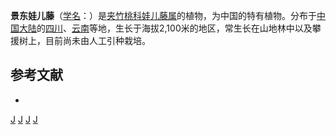 {{Speciesbox 
| taxon = Tylophora chingtungensis
| authority = [[蒋英_(植物学家)|Tsiang]] et [[李秉滔|P. T. Li]]
}}
'''景东娃儿藤'''（[[学名|学名]]：{{lang|la|''Tylophora chingtungensis''}}）是[[夹竹桃科|夹竹桃科]][[娃儿藤属|娃儿藤属]]的植物，为中国的特有植物。分布于[[中国大陆|中国大陆]]的[[四川|四川]]、[[云南|云南]]等地，生长于海拔2,100米的地区，常生长在山地林中以及攀援树上，目前尚未由人工引种栽培。

== 参考文献 ==
<div class="references-small">
* {{cite web| url =http://www.bioinfo.cn/db05/KmzwSpecies.php?action=view&id=1644| title =景东娃儿藤| work =《中国高等植物数据库全库》| publisher =中国科学院微生物研究所| author =昆明植物研究所| accessdate =2009-02-22| deadurl =yes| archiveurl =https://web.archive.org/web/20160305064110/http://www.bioinfo.cn/db05/KmzwSpecies.php?action=view&id=1644| archivedate =2016-03-05}}
</div>
{{Taxonbar|from=Q11089951}}

[[Category:娃儿藤属|J]]
[[Category:中國特有植物|J]]
[[Category:四川植物|J]]
[[Category:云南植物|J]]